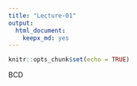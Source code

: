 ```yaml
---
title: "Lecture-01"
output: 
  html_document: 
    keepx_md: yes
---
```


```r
knitr::opts_chunk$set(echo = TRUE)
```

BCD

